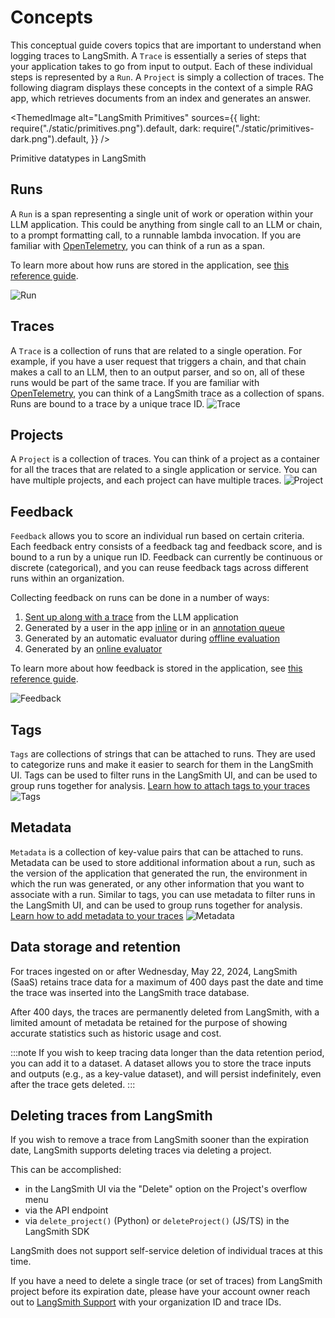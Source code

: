 
# Concepts

This conceptual guide covers topics that are important to understand when logging traces to LangSmith. A `Trace` is essentially a series of steps that your application takes to go from input to output. Each of these individual steps is represented by a `Run`. A `Project` is simply a collection of traces. The following diagram displays these concepts in the context of a simple RAG app, which retrieves documents from an index and generates an answer.

<ThemedImage
  alt="LangSmith Primitives"
  sources={{
    light: require("./static/primitives.png").default,
    dark: require("./static/primitives-dark.png").default,
  }}
/>
<div
  style={{
    display: "flex",
    flexDirection: "column",
    textAlign: "center",
    fontSize: "14px",
    marginTop: "5px",
  }}
>
  Primitive datatypes in LangSmith
</div>

## Runs

A `Run` is a span representing a single unit of work or operation within your LLM application. This could be anything from single call to an LLM or chain, to a prompt formatting call, to a runnable lambda invocation. If you are familiar with [OpenTelemetry](https://opentelemetry.io/), you can think of a run as a span.

To learn more about how runs are stored in the application, see [this reference guide](../reference/data_formats/run_data_format).

![Run](./static/run.png)

## Traces

A `Trace` is a collection of runs that are related to a single operation. For example, if you have a user request that triggers a chain, and that chain makes a call to an LLM, then to an output parser, and so on, all of these runs would be part of the same trace. If you are familiar with [OpenTelemetry](https://opentelemetry.io/), you can think of a LangSmith trace as a collection of spans. Runs are bound to a trace by a unique trace ID.
![Trace](./static/trace.png)

## Projects

A `Project` is a collection of traces. You can think of a project as a container for all the traces that are related to a single application or service. You can have multiple projects, and each project can have multiple traces.
![Project](./static/project.png)

## Feedback

`Feedback` allows you to score an individual run based on certain criteria.
Each feedback entry consists of a feedback tag and feedback score, and is bound to a run by a unique run ID.
Feedback can currently be continuous or discrete (categorical), and you can reuse feedback tags across different runs within an organization.

Collecting feedback on runs can be done in a number of ways:

1. [Sent up along with a trace](/evaluation/how_to_guides/human_feedback/attach_user_feedback) from the LLM application
2. Generated by a user in the app [inline](/evaluation/how_to_guides/human_feedback/annotate_traces_inline) or in an [annotation queue](../how_to_guides/human_feedback/annotation_queues)
3. Generated by an automatic evaluator during [offline evaluation](/evaluation/how_to_guides/evaluation/evaluate_llm_application)
4. Generated by an [online evaluator](./how_to_guides/monitoring/online_evaluations)

To learn more about how feedback is stored in the application, see [this reference guide](../reference/data_formats/feedback_data_format).

![Feedback](./static/feedback.png)

## Tags

`Tags` are collections of strings that can be attached to runs. They are used to categorize runs and make it easier to search for them in the LangSmith UI. Tags can be used to filter runs in the LangSmith UI, and can be used to group runs together for analysis. [Learn how to attach tags to your traces](../how_to_guides/tracing/add_metadata_tags)
![Tags](./static/tags.png)

## Metadata

`Metadata` is a collection of key-value pairs that can be attached to runs. Metadata can be used to store additional information about a run, such as the version of the application that generated the run, the environment in which the run was generated, or any other information that you want to associate with a run.
Similar to tags, you can use metadata to filter runs in the LangSmith UI, and can be used to group runs together for analysis. [Learn how to add metadata to your traces](../how_to_guides/tracing/add_metadata_tags)
![Metadata](./static/metadata.png)

## Data storage and retention

For traces ingested on or after Wednesday, May 22, 2024, LangSmith (SaaS) retains trace data for a maximum of 400 days past the date and time the trace was inserted into the LangSmith trace database.

After 400 days, the traces are permanently deleted from LangSmith, with a limited amount of metadata be retained for the purpose of showing accurate statistics such as historic usage and cost.

:::note
If you wish to keep tracing data longer than the data retention period, you can add it to a dataset. A dataset allows you to store the trace inputs and outputs (e.g., as a key-value dataset), and will persist indefinitely, even after the trace gets deleted.
:::

## Deleting traces from LangSmith

If you wish to remove a trace from LangSmith sooner than the expiration date, LangSmith supports deleting traces via deleting a project.

This can be accomplished:

- in the LangSmith UI via the "Delete" option on the Project's overflow menu
- via the <RegionalUrl text='Delete Tracer Sessions' type='api' suffix='/redoc#tag/tracer-sessions/operation/delete_tracer_session_api_v1_sessions__session_id__delete' /> API endpoint
- via `delete_project()` (Python) or `deleteProject()` (JS/TS) in the LangSmith SDK

LangSmith does not support self-service deletion of individual traces at this time.

If you have a need to delete a single trace (or set of traces) from LangSmith project before its expiration date, please have your account owner reach out to [LangSmith Support](mailto:support@langchain.dev) with your organization ID and trace IDs.
